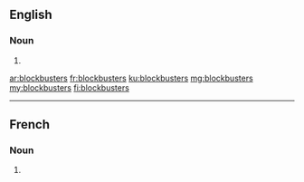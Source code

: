 ==English==

===Noun===
{{head|en|noun plural form}}

# {{plural of|blockbuster|lang=en}}

[[ar:blockbusters]]
[[fr:blockbusters]]
[[ku:blockbusters]]
[[mg:blockbusters]]
[[my:blockbusters]]
[[fi:blockbusters]]

----
==French==

===Noun===
{{head|fr|noun plural form|g=m}}

# {{plural of|blockbuster|lang=fr}}
{{rfc-auto}}